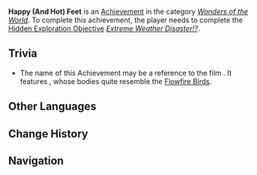 {{Achievement Infobox
|id           = 81574
|order id     = 1569
|category     = Wonders of the World
|description  = Discover the truth behind the "burning biological rain."
|requirements = Complete ''[[Extreme Weather Disaster!?]]''
|primogems    = 5
|tracking     = 
|topic        = 
|type         = Exploration
|quest        = 
|hidden       = 1
}}

'''Happy (And Hot) Feet''' is an [[Achievement]] in the category ''[[Wonders of the World]]''. To complete this achievement, the player needs to complete the [[Hidden Exploration Objective]] ''[[Extreme Weather Disaster!?]]''.

==Trivia==
* The name of this Achievement may be a reference to the film ''{{w|Happy Feet}}''. It features {{w|penguins}}, whose bodies quite resemble the [[Flowfire Bird]]s.
<!--
==Gameplay Notes==
* 

==Gallery==
{{Preview
|size=300px
|file=
|caption=
}}

==Video Guides==
{{EVT
|video1   = 
|caption1 = 
}}
-->
==Other Languages==
{{Other Languages
|en       = Happy (And Hot) Feet
|zhs      = 炽热的大脚
|zhs_rm   = 
|zht      = 熾熱的大腳
|zht_rm   = 
|zh_tl    = 
|ja       = ホット・フィート
|ja_rm    = 
|ja_tl    = 
|ko       = 핫 & 해피 피트
|ko_tl    = 
|es       = Pies ardientes
|es_tl    = Burning Feet
|fr       = Les petits pieds du bonheur (et de la chaleur)
|fr_tl    = The Small Feet of Happiness (and of Warmth)
|ru       = Делай ноги пока горячо!
|ru_tl    = 
|th       = เท้าใหญ่อันร้อนระอุ
|th_rm    = 
|th_tl    = 
|vi       = Vết Chân Rực Lửa
|vi_tl    = 
|de       = Heiße Hufe
|de_tl    = 
|id       = Kaki Besar nan Panas
|id_tl    = Big and Hot Feet
|pt       = Sapatos Flamejantes
|pt_tl    = 
|tr       = Mutlu (ve Sıcak) Ayaklar
|tr_tl    = 
|it       = Piedi roventi
|it_tl    = 
}}

==Change History==
{{Change History|5.5}}
<!--
==References==
{{Reflist}}
-->
==Navigation==
{{Achievement Navbox}}